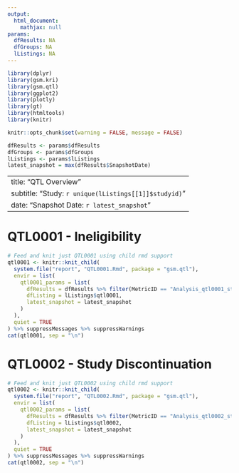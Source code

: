 ```yaml
---
output:
  html_document:
    mathjax: null
params:
  dfResults: NA
  dfGroups: NA
  lListings: NA
---
```


```r
library(dplyr)
library(gsm.kri)
library(gsm.qtl)
library(ggplot2)
library(plotly)
library(gt)
library(htmltools)
library(knitr)

knitr::opts_chunk$set(warning = FALSE, message = FALSE)

dfResults <- params$dfResults
dfGroups <- params$dfGroups
lListings <- params$lListings
latest_snapshot = max(dfResults$SnapshotDate)
```

---
title: "QTL Overview"
subtitle: "Study: `r unique(lListings[[1]]$studyid)`"
date: "Snapshot Date: `r latest_snapshot`"
---

# QTL0001 - Ineligibility

```r
# Feed and knit just QTL0001 using child rmd support
qtl0001 <- knitr::knit_child(
  system.file("report", "QTL0001.Rmd", package = "gsm.qtl"),
  envir = list(
    qtl0001_params = list(
      dfResults = dfResults %>% filter(MetricID == "Analysis_qtl0001_study"),
      dfListing = lListings$qtl0001,
      latest_snapshot = latest_snapshot
    )
  ),
  quiet = TRUE
) %>% suppressMessages %>% suppressWarnings
cat(qtl0001, sep = "\n")
```


# QTL0002 - Study Discontinuation

```r
# Feed and knit just QTL0002 using child rmd support
qtl0002 <- knitr::knit_child(
  system.file("report", "QTL0002.Rmd", package = "gsm.qtl"),
  envir = list(
    qtl0002_params = list(
      dfResults = dfResults %>% filter(MetricID == "Analysis_qtl0002_study"),
      dfListing = lListings$qtl0002,
      latest_snapshot = latest_snapshot
    )
  ),
  quiet = TRUE
) %>% suppressMessages %>% suppressWarnings
cat(qtl0002, sep = "\n")
```
